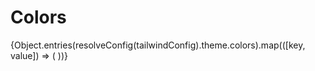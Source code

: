 
<Meta title="Docs/Colors" />


# Colors

<ColorPalette>
  {Object.entries(resolveConfig(tailwindConfig).theme.colors).map(([key, value]) => (
    <ColorItem
      key={key + value}
      title={key}
      colors={typeof value === 'string' ? [value] : value}
      subtitle=""/>
  ))}
</ColorPalette>